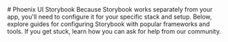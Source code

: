 
<Meta title="Phoenix-UI" />

<div className="sb-container">
  <div className='sb-section-title'>
    # Phoenix UI Storybook 
    Because Storybook works separately from your app, you'll need to configure it for your specific stack and setup. Below, explore guides for configuring Storybook with popular frameworks and tools. If you get stuck, learn how you can ask for help from our community.
  </div>

</div>
